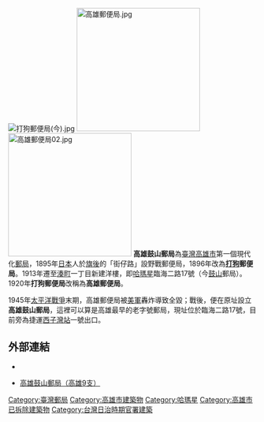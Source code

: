 [[File:打狗郵便局(今).jpg|thumb]]
[[File:高雄郵便局.jpg|250px]]
[[File:高雄郵便局02.jpg|250px]]
'''高雄鼓山郵局'''為[[臺灣|臺灣]][[高雄市|高雄市]]第一個現代化[[郵局|郵局]]，1895年[[日本|日本]]人於[[旗後|旗後]]的「街仔路」設野戰郵便局，1896年改為'''[[打狗|打狗]]郵便局'''。1913年遷至[[湊町|湊町]]一丁目新建洋樓，即[[哈瑪星|哈瑪星]]臨海二路17號（今[[鼓山區|鼓山]]郵局）。1920年'''打狗郵便局'''改稱為'''高雄郵便局'''。

1945年[[太平洋戰爭|太平洋戰爭]]末期，高雄郵便局被[[美軍|美軍]]轟炸導致全毀；戰後，便在原址設立'''高雄鼓山郵局'''，這裡可以算是高雄最早的老字號郵局，現址位於臨海二路17號，目前旁為捷運[[西子灣站|西子灣站]]一號出口。

== 外部連結 ==

* {{Commons category-inline|Takao Post Office|高雄郵便局}}

*[https://web.archive.org/web/20100815083351/http://www.post.gov.tw/post/internet/i_location/aon_dtl.jsp?prsb_no=004109-4 高雄鼓山郵局（高雄9支）]

{{臺灣總督府交通局}}

[[Category:臺灣郵局|Category:臺灣郵局]]
[[Category:高雄市建築物|Category:高雄市建築物]]
[[Category:哈瑪星|Category:哈瑪星]]
[[Category:高雄市已拆除建築物|Category:高雄市已拆除建築物]]
[[Category:台灣日治時期官署建築|Category:台灣日治時期官署建築]]